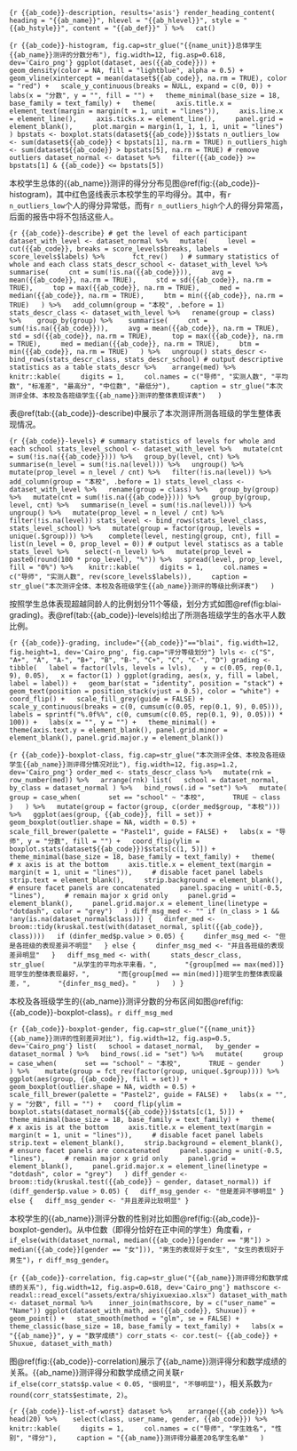 ```{r {{ab_code}}-description, results='asis'}
render_heading_content(
  heading = "{{ab_name}}", hlevel = "{{ab_hlevel}}", style = "{{ab_hstyle}}", content = "{{ab_def}}"
) %>%
  cat()
```

```{r {{ab_code}}-histogram, fig.cap=str_glue("{{name_unit}}总体学生{{ab_name}}测评的分数分布"), fig.width=12, fig.asp=0.618, dev='Cairo_png'}
ggplot(dataset, aes({{ab_code}})) +
  geom_density(color = NA, fill = "lightblue", alpha = 0.5) +
  geom_vline(xintercept = mean(dataset${{ab_code}}, na.rm = TRUE), color = "red") +
  scale_y_continuous(breaks = NULL, expand = c(0, 0)) +
  labs(x = "分数", y = "", fill = "") +
  theme_minimal(base_size = 18, base_family = text_family) +
  theme(
    axis.title.x = element_text(margin = margin(t = 1, unit = "lines")),
    axis.line.x = element_line(),
    axis.ticks.x = element_line(),
    panel.grid = element_blank(),
    plot.margin = margin(1, 1, 1, 1, unit = "lines")
  )
bpstats <- boxplot.stats(dataset${{ab_code}})$stats
n_outliers_low <- sum(dataset${{ab_code}} < bpstats[1], na.rm = TRUE)
n_outliers_high <- sum(dataset${{ab_code}} > bpstats[5], na.rm = TRUE)
# remove outliers
dataset_normal <- dataset %>%
  filter({{ab_code}} >= bpstats[1] & {{ab_code}} <= bpstats[5])
```

本校学生总体的{{ab_name}}测评的得分分布见图\@ref(fig:{{ab_code}}-histogram)，其中红色竖线表示本校学生的平均得分。其中，有`r n_outliers_low`个人的得分异常低，而有`r n_outliers_high`个人的得分异常高，后面的报告中将不包括这些人。

```{r {{ab_code}}-describe}
# get the level of each participant
dataset_with_level <- dataset_normal %>%
  mutate(
    level = cut({{ab_code}}, breaks = score_levels$breaks, labels = score_levels$labels) %>%
      fct_rev()
  )
# summary statistics of whole and each class
stats_descr_school <- dataset_with_level %>%
  summarise(
    cnt = sum(!is.na({{ab_code}})),
    avg = mean({{ab_code}}, na.rm = TRUE),
    std = sd({{ab_code}}, na.rm = TRUE),
    top = max({{ab_code}}, na.rm = TRUE),
    med = median({{ab_code}}, na.rm = TRUE),
    btm = min({{ab_code}}, na.rm = TRUE)
  ) %>%
  add_column(group = "本校", .before = 1)
stats_descr_class <- dataset_with_level %>%
  rename(group = class) %>% 
  group_by(group) %>% 
  summarise(
    cnt = sum(!is.na({{ab_code}})),
    avg = mean({{ab_code}}, na.rm = TRUE),
    std = sd({{ab_code}}, na.rm = TRUE),
    top = max({{ab_code}}, na.rm = TRUE),
    med = median({{ab_code}}, na.rm = TRUE),
    btm = min({{ab_code}}, na.rm = TRUE)
  ) %>%
  ungroup()
stats_descr <- bind_rows(stats_descr_class, stats_descr_school)
# output descriptive statistics as a table
stats_descr %>% 
  arrange(med) %>%
  knitr::kable(
    digits = 1,
    col.names = c("导师", "实测人数", "平均数", "标准差", "最高分", "中位数", "最低分"),
    caption = str_glue("本次测评全体、本校及各班级学生{{ab_name}}测评的整体表现详表")
  )
```

表\@ref(tab:{{ab_code}}-describe)中展示了本次测评所测各班级的学生整体表现情况。

```{r {{ab_code}}-levels}
# summary statistics of levels for whole and each school
stats_level_school <- dataset_with_level %>%
  mutate(cnt = sum(!is.na({{ab_code}}))) %>%
  group_by(level, cnt) %>%
  summarise(n_level = sum(!is.na(level))) %>%
  ungroup() %>%
  mutate(prop_level = n_level / cnt) %>%
  filter(!is.na(level)) %>%
  add_column(group = "本校", .before = 1)
stats_level_class <- dataset_with_level %>%
  rename(group = class) %>%
  group_by(group) %>%
  mutate(cnt = sum(!is.na({{ab_code}}))) %>%
  group_by(group, level, cnt) %>%
  summarise(n_level = sum(!is.na(level))) %>%
  ungroup() %>%
  mutate(prop_level = n_level / cnt) %>%
  filter(!is.na(level))
stats_level <- bind_rows(stats_level_class, stats_level_school) %>%
  mutate(group = factor(group, levels = unique(.$group))) %>% 
  complete(level, nesting(group, cnt), fill = list(n_level = 0, prop_level = 0))
# output level statiscs as a table
stats_level %>% 
  select(-n_level) %>%
  mutate(prop_level = paste0(round(100 * prop_level), "%")) %>%
  spread(level, prop_level, fill = "0%") %>% 
  knitr::kable(
    digits = 1,
    col.names = c("导师", "实测人数", rev(score_levels$labels)),
    caption = str_glue("本次测评全体、本校及各班级学生{{ab_name}}测评的等级比例详表")
  )
```

按照学生总体表现超越同龄人的比例划分11个等级，划分方式如图\@ref(fig:blai-grading)。表\@ref(tab:{{ab_code}}-levels)给出了所测各班级学生的各水平人数比例。

```{r {{ab_code}}-grading, include="{{ab_code}}"=="blai", fig.width=12, fig.height=1, dev='Cairo_png', fig.cap="评分等级划分"}
lvls <- c("S", "A+", "A", "A-", "B+", "B", "B-", "C+", "C", "C-", "D")
grading <- tibble(
  label = factor(lvls, levels = lvls),
  y = c(0.05, rep(0.1, 9), 0.05),
  x = factor(1)
)
ggplot(grading, aes(x, y, fill = label, label = label)) +
  geom_bar(stat = "identity", position = "stack") +
  geom_text(position = position_stack(vjust = 0.5), color = "white") +
  coord_flip() +
  scale_fill_grey(guide = FALSE) +
  scale_y_continuous(breaks = c(0, cumsum(c(0.05, rep(0.1, 9), 0.05))), labels = sprintf("%.0f%%", c(0, cumsum(c(0.05, rep(0.1, 9), 0.05))) * 100)) +
  labs(x = "", y = "") +
  theme_minimal() +
  theme(axis.text.y = element_blank(), panel.grid.minor = element_blank(), panel.grid.major.y = element_blank())
```

```{r {{ab_code}}-boxplot-class, fig.cap=str_glue("本次测评全体、本校及各班级学生{{ab_name}}测评得分情况对比"), fig.width=12, fig.asp=1.2, dev='Cairo_png'}
order_med <- stats_descr_class %>%
  mutate(rnk = row_number(med)) %>%
  arrange(rnk)
list(
  school = dataset_normal,
  by_class = dataset_normal
) %>%
  bind_rows(.id = "set") %>%
  mutate(
    group = case_when(
      set == "school" ~ "本校",
      TRUE ~ class
    )
  ) %>%
  mutate(group = factor(group, c(order_med$group, "本校"))) %>%
  ggplot(aes(group, {{ab_code}}, fill = set)) +
  geom_boxplot(outlier.shape = NA, width = 0.5) +
  scale_fill_brewer(palette = "Pastel1", guide = FALSE) +
  labs(x = "导师", y = "分数", fill = "") +
  coord_flip(ylim = boxplot.stats(dataset${{ab_code}})$stats[c(1, 5)]) +
  theme_minimal(base_size = 18, base_family = text_family) +
  theme(
    # x axis is at the bottom
    axis.title.x = element_text(margin = margin(t = 1, unit = "lines")),
    # disable facet panel labels
    strip.text = element_blank(),
    strip.background = element_blank(),
    # ensure facet panels are concatenated
    panel.spacing = unit(-0.5, "lines"),
    # remain major x grid only
    panel.grid = element_blank(),
    panel.grid.major.x = element_line(linetype = "dotdash", color = "grey")
  )
diff_msg_med <- ""
if (n_class > 1 && !any(is.na(dataset_normal$class))) {
  dinfer_med <- broom::tidy(kruskal.test(with(dataset_normal, split({{ab_code}}, class))))
  if (dinfer_med$p.value > 0.05) {
    dinfer_msg_med <- "但是各班级的表现差异不明显"
  } else {
    dinfer_msg_med <- "并且各班级的表现差异明显"
  }
  diff_msg_med <- with(
    stats_descr_class,
    str_glue(
      "从学生的平均水平来看，",
      "{group[med == max(med)]}班学生的整体表现最好，",
      "而{group[med == min(med)]}班学生的整体表现最差，",
      "{dinfer_msg_med}。"
    )
  )
}
```

本校及各班级学生的{{ab_name}}测评分数的分布区间如图\@ref(fig:{{ab_code}}-boxplot-class)。`r diff_msg_med`

```{r {{ab_code}}-boxplot-gender, fig.cap=str_glue("{{name_unit}}{{ab_name}}测评的性别差异对比"), fig.width=12, fig.asp=0.5, dev='Cairo_png'}
list(
  school = dataset_normal,
  by_gender = dataset_normal
) %>%
  bind_rows(.id = "set") %>%
  mutate(
    group = case_when(
      set == "school" ~ "本校",
      TRUE ~ gender
    )
  ) %>% 
  mutate(group = fct_rev(factor(group, unique(.$group)))) %>% 
  ggplot(aes(group, {{ab_code}}, fill = set)) +
  geom_boxplot(outlier.shape = NA, width = 0.5) +
  scale_fill_brewer(palette = "Pastel2", guide = FALSE) +
  labs(x = "", y = "分数", fill = "") +
  coord_flip(ylim = boxplot.stats(dataset_normal${{ab_code}})$stats[c(1, 5)]) +
  theme_minimal(base_size = 18, base_family = text_family) +
  theme(
    # x axis is at the bottom
    axis.title.x = element_text(margin = margin(t = 1, unit = "lines")),
    # disable facet panel labels
    strip.text = element_blank(),
    strip.background = element_blank(),
    # ensure facet panels are concatenated
    panel.spacing = unit(-0.5, "lines"),
    # remain major x grid only
    panel.grid = element_blank(),
    panel.grid.major.x = element_line(linetype = "dotdash", color = "grey")
  )
diff_gender <- broom::tidy(kruskal.test({{ab_code}} ~ gender, dataset_normal))
if (diff_gender$p.value > 0.05) {
  diff_msg_gender <- "但是差异不够明显"
} else {
  diff_msg_gender <- "并且差异比较明显"
}
```

本校学生的{{ab_name}}测评分数的性别对比如图\@ref(fig:{{ab_code}}-boxplot-gender)。从中位数（即得分恰好在正中间的学生）角度看，`r if_else(with(dataset_normal, median({{ab_code}}[gender == "男"]) > median({{ab_code}}[gender == "女"])), "男生的表现好于女生", "女生的表现好于男生")`，`r diff_msg_gender`。

```{r {{ab_code}}-correlation, fig.cap=str_glue("{{ab_name}}测评得分和数学成绩的关系"), fig.width=12, fig.asp=0.618, dev='Cairo_png'}
mathscore <- readxl::read_excel("assets/extra/shiyixuexiao.xlsx")
dataset_with_math <- dataset_normal %>% 
  inner_join(mathscore, by = c("user_name" = "Name"))
ggplot(dataset_with_math, aes({{ab_code}}, Shuxue)) +
  geom_point() +
  stat_smooth(method = "glm", se = FALSE) +
  theme_classic(base_size = 18, base_family = text_family) +
  labs(x = "{{ab_name}}", y = "数学成绩")
corr_stats <- cor.test(~ {{ab_code}} + Shuxue, dataset_with_math)
```

图\@ref(fig:{{ab_code}}-correlation)展示了{{ab_name}}测评得分和数学成绩的关系。{{ab_name}}测评得分和数学成绩之间关联`r if_else(corr_stats$p.value < 0.05, "很明显", "不够明显")`，相关系数为`r round(corr_stats$estimate, 2)`。

```{r {{ab_code}}-list-of-worst}
dataset %>% 
  arrange({{ab_code}}) %>% 
  head(20) %>% 
  select(class, user_name, gender, {{ab_code}}) %>% 
  knitr::kable(
    digits = 1,
    col.names = c("导师", "学生姓名", "性别", "得分"),
    caption = "{{ab_name}}测评得分最差20名学生名单"
  )
```
